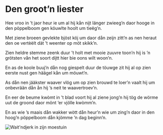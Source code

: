 
# Den groot’n liester

<PoemAudio src={fragment} performer={readers.bert} />

<PoemText>

Hee vroo in ’t jaor heur ie um al
hij kån nijt länger zwieeg’n
daor hooge in den pöppelboom
gen köuwlte hoolt um tieëg’n.

Met ziene broeen gevlekte bjöst
köj um daor dån zeijn zitt’n
as nen heraut den oe vertèèlt
dät ’t weenter op möt skikk’n.

Zien heldre stemme zeenk duur ’t holt
met mooie zuuvre toon’n
hij is ’n grötsten vån het soort
dijtt hier bie oons wilt woon’n.

En as de koole buuj’n dån
nog giespelt duur de töuwge
zit hij al op zien eerste nust
gen häägel kån um möuwt’n.

As dån nen jääkster waaver vlög
um op zien brouwd te loer’n
vaalt hij um onbevrään dån ån
hij ’s neit te waavertroev’n.

En eer de beume kwòmt in ’t blad
voort hij al ziene jong’n
hij tög de wörme uut de groond
daor mönt ‘er vjölle kwòmm’n.

En as wie ’s maais dån wakker wòtt
dån heur’n wie um zing’n
daor in den hoog’n pöppelboom
dån kjömme ’n dag beginn’n.

</PoemText>

<Image src={waitndjerkInZijnMoestuin} alt="Wait'ndjerk in zijn moestuin" />
